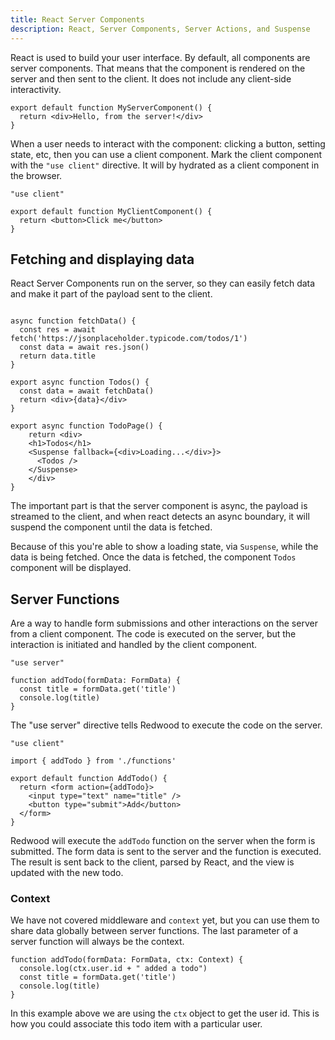 ```yaml
---
title: React Server Components
description: React, Server Components, Server Actions, and Suspense
---
```


React is used to build your user interface. By default, all components are server components. That means that the component is rendered on the server and then sent to the client. It does not include any client-side interactivity.

```tsx title="src/components/MyServerComponent.tsx"
export default function MyServerComponent() {
  return <div>Hello, from the server!</div>
}
```

When a user needs to interact with the component: clicking a button, setting state, etc, then you can use a client component. Mark the client component with the `"use client"` directive. It will by hydrated as a client component in the browser.

```tsx title="src/components/MyClientComponent.tsx"
"use client"

export default function MyClientComponent() {
  return <button>Click me</button>
}
```

## Fetching and displaying data

React Server Components run on the server, so they can easily fetch data and make it part of the payload sent to the client.

```tsx title="src/app/pages/todos/TodoPage.tsx" "async"

async function fetchData() {
  const res = await fetch('https://jsonplaceholder.typicode.com/todos/1')
  const data = await res.json()
  return data.title
}

export async function Todos() {
  const data = await fetchData()
  return <div>{data}</div>
}

export async function TodoPage() {
    return <div>
    <h1>Todos</h1>
    <Suspense fallback={<div>Loading...</div>}>
      <Todos />
    </Suspense>
    </div>
}
```

The important part is that the server component is async, the payload is streamed to the client, and when react detects an async boundary, it will suspend the component until the data is fetched.

Because of this you're able to show a loading state, via `Suspense`, while the data is being fetched. Once the data is fetched, the component `Todos` component will be displayed.

## Server Functions

Are a way to handle form submissions and other interactions on the server from a client component. The code is executed on the server, but the interaction is initiated and handled by the client component.

```tsx title="src/app/pages/todos/functions.tsx"
"use server"

function addTodo(formData: FormData) {
  const title = formData.get('title')
  console.log(title)
}
```

The "use server" directive tells Redwood to execute the code on the server.

```tsx title="src/app/pages/todos/AddTodo.tsx"
"use client"

import { addTodo } from './functions'

export default function AddTodo() {
  return <form action={addTodo}>
    <input type="text" name="title" />
    <button type="submit">Add</button>
  </form>
}
```

Redwood will execute the `addTodo` function on the server when the form is submitted. The form data is sent to the server and the function is executed. The result is sent back to the client, parsed by React, and the view is updated with the new todo.


### Context

We have not covered middleware and `context` yet, but you can use them to share data globally between server functions. The last parameter of a server function will always be the context.

```tsx title="src/app/pages/todos/functions.tsx"
function addTodo(formData: FormData, ctx: Context) {
  console.log(ctx.user.id + " added a todo")
  const title = formData.get('title')
  console.log(title)
}
```

In this example above we are using the `ctx` object to get the user id. This is how you could associate this todo item with a particular user.